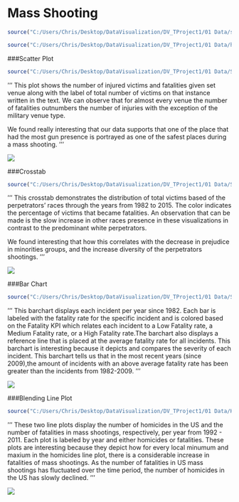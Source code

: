 Mass Shooting
=============

```r
source("C:/Users/Chris/Desktop/DataVisualization/DV_TProject1/01 Data/shootingsmassETL.R", echo = TRUE)
```

```r
source("C:/Users/Chris/Desktop/DataVisualization/DV_TProject1/01 Data/homicidesETL.R", echo = TRUE)
```

###Scatter Plot

```r
source("C:/Users/Chris/Desktop/DataVisualization/DV_TProject1/01 Data/Shooting_ScatterPlot.R", echo = TRUE)
```

'''
This plot shows the number of injured victims and fatalities given set venue along with the label of total number of victims on that instance written in the text. We can observe that for almost every venue the number of fatalities outnumbers the number of injuries with the exception of the military venue type. 

We found really interesting that our data supports that one of the place that had the most gun presence is portrayed as one of the safest places during a mass shooting.
'''

![](./Scatterplot.jpg)

###Crosstab

```r
source("C:/Users/Chris/Desktop/DataVisualization/DV_TProject1/01 Data/Shooting_CrossTab.R", echo = TRUE)
```

'''
This crosstab demonstrates the distribution of total victims based of the perpetrators’ races through the years from 1982 to 2015. The color indicates the percentage of victims that became fatalities. An observation that can be made is the slow increase in other races presence in these visualizations in contrast to the predominant white perpetrators.

We found interesting that how this correlates with the decrease in prejudice in minorities groups, and the increase diversity of the perpetrators shootings.
'''

![](./CrossTab.jpg)


###Bar Chart

```r
source("C:/Users/Chris/Desktop/DataVisualization/DV_TProject1/01 Data/Shooting_BarChart.R", echo = TRUE)
```

'''
This barchart displays each incident per year since 1982. Each bar is labeled with the fatality rate for the specific incident and is colored based on the Fatality KPI which relates each incident to a Low Fatality rate, a Medium Fatality rate, or a High Fatality rate.The barchart also displays a reference line that is placed at the average fatality rate for all incidents. This barchart is interesting because it depicts and compares the severity of each incident. This barchart tells us that in the most recent years (since 2009),the amount of incidents with an above average fatality rate has been greater than the incidents from 1982-2009.
'''

![](./BarChart.jpg)

###Blending Line Plot

```r
source("C:/Users/Chris/Desktop/DataVisualization/DV_TProject1/01 Data/Homicides_Plot.R", echo = TRUE)
```

'''
These two line plots display the number of homicides in the US and the number of fatalities in mass shootings, respectively, per year from 1992 - 2011. Each plot is labeled by year and either homicides or fatalities. These plots are interesting because they depict how for every local minumum and maxium in the homicides line plot, there is a considerable increase in fatalities of mass shootings. As the number of fatalities in US mass shootings has fluctuated over the time period, the number of homicides in the US has slowly declined. 
'''

![](./Blending.jpg)


